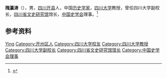 '''隗瀛涛'''（{{bd|1930年||2007年|}}），男，[[四川|四川]][[开县|开县]]人，中国[[历史学家|历史学家]]，[[四川大学|四川大学]]教授，曾任四川大学副校长，[[四川省文史研究馆|四川省文史研究馆]]馆长，[[中国史学会|中国史学会]]理事。<ref>{{Cite book|title=中华当代文化名人大辞典|author=张品兴, 殷登祥, 陈有进等主编|publisher=中国广播电视出版社|year=1992|isbn=9787504315137|location=北京|pages=}}</ref>

== 参考资料 ==
{{reflist}}

{{Navboxes
| title  = 隗瀛涛在[[中国史学会|中国史学会]]的职务
| list1  =
{{中国史学会第三届理事会}}
}}

{{Authority control}}
{{DEFAULTSORT:Wei隗}}
[[Category:隗姓|Ying]]
[[Category:开州区人|Category:开州区人]]
[[Category:四川大学校友|Category:四川大学校友]]
[[Category:四川大学教授|Category:四川大学教授]]
[[Category:四川大学副校长|Category:四川大学副校长]]
[[Category:四川省文史研究馆馆长|Category:四川省文史研究馆馆长]]
[[Category:中国史学会理事|Category:中国史学会理事]]

{{中国人物小作品}}